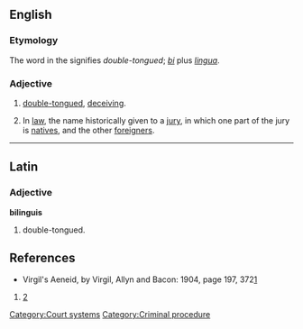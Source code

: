 ==English==

===Etymology===
The word in the {{L.}} signifies ''double-tongued''; ''[[bi]]'' plus ''[[lingua]]''.

===Adjective===
{{en-adj|-}}

# [[double-tongued]], [[deceiving]].
# {{legal}} In [[law]], the name historically given to a [[jury]], in which one part of the jury is [[natives]], and the other [[foreigners]].


----

==Latin==

===Adjective===
'''bilinguis'''

# double-tongued.

==References==
* Virgil's Aeneid, by Virgil, Allyn and Bacon: 1904, page 197, 372[http://books.google.com/books?id=QRgBAAAAYAAJ&pg=PA197&dq=Bilinguis&ei=VSBaR92gBIGmswPyx-C5DA]
#{{1728}} [http://digicoll.library.wisc.edu/cgi-bin/HistSciTech/HistSciTech-idx?type=turn&entity=HistSciTech000900240252&isize=L]
[[Category:Court systems]]
[[Category:Criminal procedure]]
